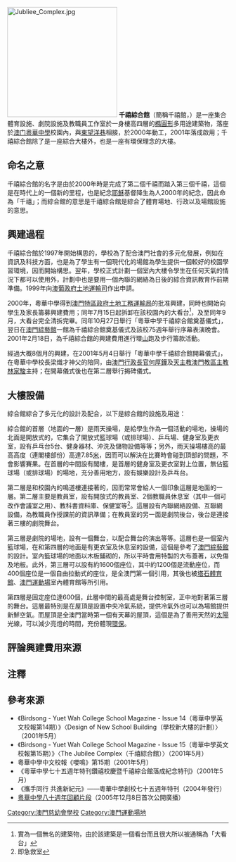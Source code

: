 [[File:Jubliee_Complex.jpg|250px]]
'''千禧綜合館'''（簡稱千禧館，{{lang-en|Jubliee Complex}}）是一座集合體育設施、劇院設施及教職員工作室於一身樓高四層的[[橢圓形|橢圓形]]多用途建築物，落座於[[澳门|澳门]][[粵華中學|粵華中學]]校園內，與[[東望洋巷|東望洋巷]]相接，於2000年動工，2001年落成啟用；千禧綜合館除了是一座綜合大樓外，也是一座有環保理念的大樓。

==命名之意==
千禧綜合館的名字是由於2000年時是完成了第二個千禧而踏入第三個千禧，這個是在時代上的一個新的里程，也是紀念[[耶穌|耶穌]]基督降生為人2000年的紀念，因此命為「千禧」；而綜合館的意思是千禧綜合館是綜合了體育場地、行政以及場館設施的意思。

==興建過程==
千禧綜合館於1997年開始構思的，學校為了配合澳門社會的多元化發展，例如在資訊及科技方面，也是為了學生有一個現代化的場館為學生提供一個較好的校園學習環境，因而開始構思。翌年，學校正式計劃一個室內大樓令學生在任何天氣的情況下都可以使用外，計劃中也是要用一個內聯的網絡為日後的綜合資訊教育作前期準備。1999年向[[澳葡政府|澳葡政府]][[土地運輸工務局|土地運輸司]]作出申請。

2000年，粵華中學得到[[澳門特區政府|澳門特區政府]][[土地工務運輸局|土地工務運輸局]]的批准興建，同時也開始向學生及家長籌募興建費用；同年7月15日起拆卸在該校園內的大看台<ref>實為一個無名的建築物，由於該建築是一個看台而且很大所以被通稱為「大看台」</ref>，及至同年9月，大看台完全清拆完畢。同年10月27日舉行「粵華中學千禧綜合館奠基儀式」，翌日在[[澳門綜藝館|澳門綜藝館]]一館為千禧綜合館奠基儀式及該校75週年舉行序幕表演晚會。2001年2月18日，為千禧綜合館的興建費用進行環[[東望洋山|山]]跑及步行籌款活動。

經過大概8個月的興建，在2001年5月4日舉行「粵華中學千禧綜合館開幕儀式」，在粵華中學校長梁熾才神父的陪同，由[[澳門行政長官|澳門行政長官]][[何厚鏵|何厚鏵]]及[[天主教澳門教區|天主教澳門教區]][[主教|主教]][[林家駿|林家駿]]主持；在開幕儀式後也在第二層舉行揭碑儀式。

==大樓設備==
<!--[[File:Jubliee_Complex_model.jpg|250px]]-->
綜合館綜合了多元化的設計及配合，以下是綜合館的設施及用途：

綜合館的首層（地面的一層）是雨天操場，是給學生作為一個活動的場地，操場的北面是開放式的，它集合了開放式籃球場（或排球場）、乒乓場、健身室及更衣室，設有乒乓台5台、健身器材、沖洗及儲物設備等等；另外，雨天操場樓高的最高高度（連閣樓部份）高達7.85[[米_(單位)|米]]，因而可以解決在比賽時會碰到頂部的問題，不會影響賽果。在首層的中間設有閣樓，是首層的健身室及更衣室對上位置，無佔籃球場（或排球場）的場地，充分善用地方，設有娛樂設計及乒乓台。

第二層是和校園內的鳴道樓連接著的，因而常常會給人一個印象這層是地面的一層。第二層主要是教員室，設有開放式的教員室、2個教職員休息室（其中一個可改作會議室之用）、教科書資料庫、保健室等<ref>即急救室</ref>。這層設有內聯網絡設備、互聯網設備，為教職員作授課前的資訊準備；在教員室的另一面是劇院後台，後台是連接著三樓的劇院舞台。

第三層是劇院的場地，設有一個舞台，以配合舞台的演出等等。這層也是一個室內籃球場，在和第四層的地面是有更衣室及休息室的設備，這個是參考了[[澳門綜藝館|澳門綜藝館]]的設計。室內籃球場的地面以木板鋪砌的，所以平時會用特製的大布蓋著，以免傷及地板。此外，第三層可以設有約1600個座位，其中約1200個是流動座位，而400個座位是一個自由拉動式的座位，是全澳門第一個引用，其後也被[[塔石體育館|塔石體育館]]、[[澳門運動場|澳門運動場]]室內體育館等所引用。

第四層是固定座位達600個，此層中間的最高處是舞台控制室，正中地對著第三層的舞台。這層最特別是在屋頂是設置中央冷氣系統，提供冷氣外也可以為場館提供新鮮空氣。而屋頂是全澳門當時第一個有天幕的屋頂，這個是為了善用天然的[[太陽|太陽]]光線，可以減少亮燈的時間，充份體現[[環保|環保]]。

==評論興建費用來源==
{{Fact|由2000年起，粵華中學向學生及家長籌募千禧綜合館的興建費用，引來不少家長的不滿。在2001年5月4日，[[教育暨青年局|教育暨青年局]]局長[[蘇朝暉|蘇朝暉]]在粵華中學千禧綜合館開幕儀式上向在場的嘉賓及學生致詞時，表示學生的責任是吸收教科書本上的知識，而家長就是教導其子女，而學校的責任就是要為學生盡量提供較好的學習環境，但不應該向學生及家長就校園的興建、擴建等而籌募興建費用，直接地對粵華中學的籌募行為表示不滿。|time=2009-06-14T12:12:55+00:00}}

==注釋==
<references />

==參考來源==
*《Birdsong - Yuet Wah College School Magazine - Issue 14（粵華中學英文校報第14期）》〈Design of New School Building（學校新大樓的計劃）〉（2001年5月）
*《Birdsong - Yuet Wah College School Magazine - Issue 15（粵華中學英文校報第15期）》〈The Jubilee Complex（千禧綜合館）〉（2001年5月）
*粵華中學中文校報《嚶鳴》第15期（2001年5月）
*《粵華中學七十五週年特刊鑽禧校慶暨千禧綜合館落成紀念特刊》（2001年5月）
*《攜手同行 共進新紀元》——粵華中學創校七十五週年特刊（2004年發行）
*[https://web.archive.org/web/20071208004434/http://www.yuetwah.edu.mo/Temp/movie/YWANNIVERSARY80.html 粵華中學八十週年回顧片段]（2005年12月8日首次公開廣播）

[[Category:澳門慈幼會學校|Category:澳門慈幼會學校]]
[[Category:澳門運動場地|Category:澳門運動場地]]